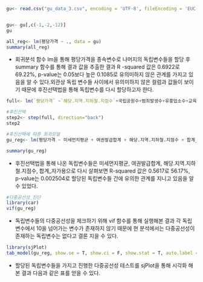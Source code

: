 ```r
gu<- read.csv("gu_data_3.csv", encoding = 'UTF-8', fileEncoding = 'EUC-KR')


gu<- gu[,c(-1,-2,-12)]
gu

all_reg<- lm(평당가격 ~ ., data = gu)
summary(all_reg)
```
* 회귀분석 함수 lm을 통해 평당가격을 종속변수로 나머지의 독립변수들을 할당 후 summary 함수를 통해 결과 값을 추출한 결과 R -squared 값은 0.6922로 69.22%, p-value는 0.05보다 높은 0.1085로 유의미하지 않은 관계를 가지고 있음을 알 수 있다.외관상 독립 변수들 사이에서 유의미하지 않은 컬럼과 값들이 보이기 때문에 후진선택법을 통해 독립변수를 다시 할당하고자 한다.

```r
full<- lm(`평당가격` ~`해당.지역.지하철.지점수`+국립공원수+범죄발생수+유흥업소수+교육기관수+보건기관수+합계_자가용+보유도서합계+여권발급합계+은행합계+미세먼지평균 , data= gu)

#후진선택
step2<- step(full, direction="back")
step2

#후진선택에 따른 회귀모델
gu_reg<- lm(평당가격 ~ 미세먼지평균 + 여권발급합계 + 해당.지역.지하철.지점수 + 합계_자가용, data = gu)

summary(gu_reg)
```
* 후진선택법을 통해 나온 독립변수들은 미세먼지평균, 여권발급합계, 해당.지역.지하철.지점수, 합계_자가용으로 다시 살펴보면 R-squared 값은 0.5617로 56.17%, p-value는 0.002504로 할당된 독립변수들 간에 유의한 관계를 지니고 있음을 알 수 있었다.

```r
#다중공선성 진단
library(car)
vif(gu_reg)
```
* 독립변수들의 다중공선성을 체크하기 위해 vif 함수를 통해 실행해본 결과 각 독립변수에서 10을 넘어가는 변수가 존재하지 않기 때문에 현 분석에서는 다중공선성이 존재하는 독립변수는 없다고 결론 지을 수 있다.

```r
library(sjPlot)
tab_model(gu_reg, show.se = T, show.ci = F, show.stat = T, auto.label = F, encoding = "EUC-KR")
```
* 할당된 독립변수들을 가지고 진행한 다중공선성 테스트를 sjPlot을 통해 시각화 해본 결과 다음과 같은 표를 얻을 수 있다.

